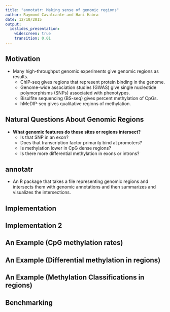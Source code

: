 ```yaml
---
title: "annotatr: Making sense of genomic regions"
author: Raymond Cavalcante and Hani Habra
date: 12/10/2015
output:
  ioslides_presentation:
    widescreen: true
    transition: 0.01
---
```


## Motivation

- Many high-throughput genomic experiments give genomic regions as results.
    - ChIP-seq gives regions that represent protein binding in the genome.
    - Genome-wide association studies (GWAS) give single nucleotide polymorphisms (SNPs) associated with phenotypes.
    - Bisulfite sequencing (BS-seq) gives percent methylation of CpGs.
    - hMeDIP-seq gives qualitative regions of methylation.

## Natural Questions About Genomic Regions

- **What genomic features do these sites or regions intersect?**
    - Is that SNP in an exon?
    - Does that transcription factor primarily bind at promoters?
    - Is methylation lower in CpG dense regions?
    - Is there more differential methylation in exons or introns?

## annotatr

- An R package that takes a file representing genomic regions and intersects them with genomic annotations and then summarizes and visualizes the intersections.

## Implementation

## Implementation 2

## An Example (CpG methylation rates)

## An Example (Differential methylation in regions)

## An Example (Methylation Classifications in regions)

## Benchmarking

